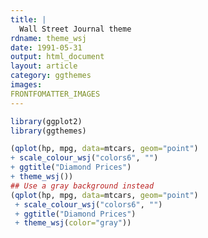 ```yaml
---
title: |
  Wall Street Journal theme
rdname: theme_wsj
date: 1991-05-31
output: html_document
layout: article
category: ggthemes
images:
FRONTFOMATTER_IMAGES
---
```


```r
library(ggplot2)
library(ggthemes)
```

```r
(qplot(hp, mpg, data=mtcars, geom="point")
+ scale_colour_wsj("colors6", "")
+ ggtitle("Diamond Prices")
+ theme_wsj())
## Use a gray background instead
(qplot(hp, mpg, data=mtcars, geom="point")
 + scale_colour_wsj("colors6", "")
 + ggtitle("Diamond Prices")
 + theme_wsj(color="gray"))



```